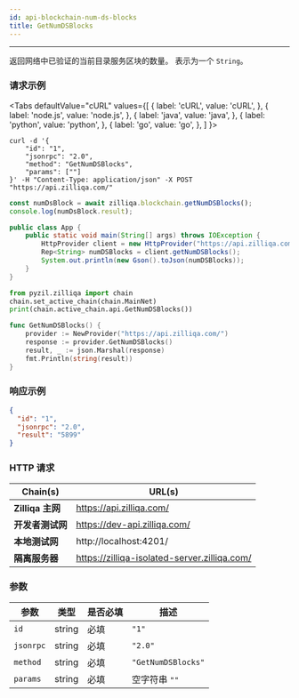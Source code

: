 ```yaml
---
id: api-blockchain-num-ds-blocks
title: GetNumDSBlocks
---
```


---
返回网络中已验证的当前目录服务区块的数量。 表示为一个 `String`。

### 请求示例



<Tabs
  defaultValue="cURL"
  values={[
    { label: 'cURL', value: 'cURL', },
    { label: 'node.js', value: 'node.js', },
    { label: 'java', value: 'java', },
    { label: 'python', value: 'python', },
    { label: 'go', value: 'go', },
  ]
}>

<TabItem value="cURL">

```shell
curl -d '{
    "id": "1",
    "jsonrpc": "2.0",
    "method": "GetNumDSBlocks",
    "params": [""]
}' -H "Content-Type: application/json" -X POST "https://api.zilliqa.com/"
```
</TabItem>
<TabItem value="node.js">

```js
const numDsBlock = await zilliqa.blockchain.getNumDSBlocks();
console.log(numDsBlock.result);
```
</TabItem>
<TabItem value="java">

```java
public class App {
    public static void main(String[] args) throws IOException {
        HttpProvider client = new HttpProvider("https://api.zilliqa.com/");
        Rep<String> numDSBlocks = client.getNumDSBlocks();
        System.out.println(new Gson().toJson(numDSBlocks));
    }
}
```
</TabItem>
<TabItem value="python">

```python
from pyzil.zilliqa import chain
chain.set_active_chain(chain.MainNet)
print(chain.active_chain.api.GetNumDSBlocks())
```
</TabItem>

<TabItem value="go">

```go
func GetNumDSBlocks() {
	provider := NewProvider("https://api.zilliqa.com/")
	response := provider.GetNumDSBlocks()
	result, _ := json.Marshal(response)
	fmt.Println(string(result))
}
```
</TabItem>
</Tabs>


### 响应示例


```json
{
  "id": "1",
  "jsonrpc": "2.0",
  "result": "5899"
}
```

### HTTP 请求

| Chain(s)              | URL(s)                       |
| --------------------- | ---------------------------- |
| **Zilliqa 主网**   | https://api.zilliqa.com/     |
| **开发者测试网** | https://dev-api.zilliqa.com/ |
| **本地测试网**     | http://localhost:4201/       |
| **隔离服务器**   | https://zilliqa-isolated-server.zilliqa.com/ |

### 参数

| 参数 | 类型   | 是否必填 | 描述        |
| --------- | ------ | -------- | ------------------ |
| `id`      | string | 必填 | `"1"`              |
| `jsonrpc` | string | 必填 | `"2.0"`            |
| `method`  | string | 必填 | `"GetNumDSBlocks"` |
| `params`  | string | 必填 | 空字符串 `""`  |